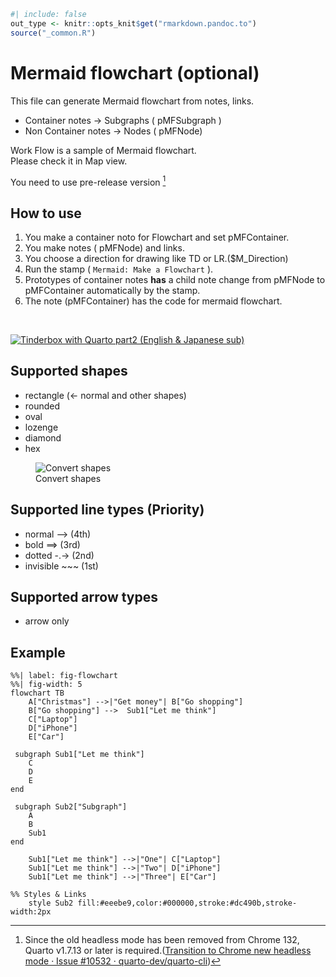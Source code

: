 ```r
#| include: false
out_type <- knitr::opts_knit$get("rmarkdown.pandoc.to")
source("_common.R")
```
# Mermaid flowchart (optional) {#sec-mermaid-flowchart }

This file can generate Mermaid flowchart from notes, links.

* Container notes -> Subgraphs ( pMFSubgraph )
* Non Container notes -> Nodes ( pMFNode)

Work Flow is a sample of Mermaid flowchart.  
Please check it in Map view.

You need to use pre-release version [^chromeheadlessmodeissue]

[^chromeheadlessmodeissue]:Since the old headless mode has been removed from Chrome 132, Quarto v1.7.13 or later is required.([Transition to Chrome new headless mode · Issue #10532 · quarto-dev/quarto-cli](https://github.com/quarto-dev/quarto-cli/issues/10532))




## How to use { #sec-how-to-use-mermaid }

1. You make a container noto for Flowchart and set pMFContainer.
2. You make notes ( pMFNode) and links. 
3. You choose a direction for drawing like TD or LR.($M_Direction)
4. Run the stamp ( `Mermaid: Make a Flowchart` ).
5. Prototypes of container notes **has** a child note change from pMFNode to pMFContainer automatically by the stamp.
6. The note (pMFContainer) has the code for mermaid flowchart.

<br>

[![Tinderbox with Quarto part2 (English & Japanese sub)](screenshots/youtube_opening_part2.png)](https://youtu.be/of2TkCyJ2xY)




## Supported shapes { #sec-supported-shapes }
* rectangle (<- normal and other shapes)
* rounded
* oval
* lozenge
* diamond
* hex

![Convert shapes](screenshots/convertshapes.png)





## Supported line types (Priority) { #sec-supported-line-types-priority }
* normal 	 -->			(4th)
* bold     	 ==>			(3rd)
* dotted  	 -.->		    (2nd)
* invisible	 ~~~		   	(1st)




## Supported arrow types { #sec-supported-arrow-types }
* arrow only 




## Example { #sec-mermaid-example }

```mermaid
%%| label: fig-flowchart
%%| fig-width: 5
flowchart TB
    A["Christmas"] -->|"Get money"| B["Go shopping"]
    B["Go shopping"] -->  Sub1["Let me think"]
    C["Laptop"]
    D["iPhone"]
    E["Car"]

 subgraph Sub1["Let me think"]
    C
    D
    E
end 

 subgraph Sub2["Subgraph"]
    A
    B
    Sub1
end 

    Sub1["Let me think"] -->|"One"| C["Laptop"]
    Sub1["Let me think"] -->|"Two"| D["iPhone"]
    Sub1["Let me think"] -->|"Three"| E["Car"]

%% Styles & Links
    style Sub2 fill:#eeebe9,color:#000000,stroke:#dc490b,stroke-width:2px

```





